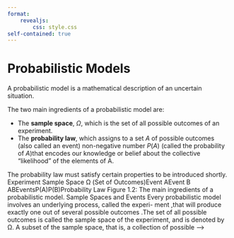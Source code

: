 ```yaml
---
format:
    revealjs:
        css: style.css
self-contained: true
---
```


# Probabilistic Models

A probabilistic model is a mathematical description of an uncertain situation.

The two main ingredients of a probabilistic model are:

- The **sample space**, $\Omega$, which is the set of all possible outcomes of an experiment.
- The **probability law**, which assigns to a set $A$ of possible outcomes (also called an event) non-negative number $P(A)$ (called the probability of $A$)that encodes our knowledge or belief about the collective “likelihood” of the elements of A.

The probability law must satisfy
certain properties to be introduced shortly.
Experiment
Sample Space Ω
(Set of Outcomes)Event AEvent B
ABEventsP(A)P(B)Probability
Law
Figure 1.2: The main ingredients of a probabilistic model.
Sample Spaces and Events
Every probabilistic model involves an underlying process, called the experi-
ment ,that will produce exactly one out of several possible outcomes .The set
of all possible outcomes is called the sample space of the experiment, and is
denoted by Ω. A subset of the sample space, that is, a collection of possible -->

<!-- Sec. 1.2 Probabilistic Models 7
outcomes, is called an event .†There is no restriction on what constitutes an
experiment. For example, it could be a single toss of a coin, or three tosses,or an inﬁnite sequence of tosses. However, it is important to note that in ourformulation of a probabilistic model, there is only one experiment. So, threetosses of a coin constitute a single experiment, rather than three experiments.
The sample space of an experiment may consist of a ﬁnite or an inﬁnite
number of possible outcomes. Finite sample spaces are conceptually and math-
ematically simpler. Still, sample spaces with an inﬁnite number of elements arequite common. For an example, consider throwing a dart on a square target andviewing the point of impact as the outcome.
Choosing an Appropriate Sample SpaceRegardless of their number, diﬀerent elements of the sample space should be
distinct and mutually exclusive so that when the experiment is carried out,
there is a unique outcome. For example, the sample space associated with theroll of a die cannot contain “1 or 3” as a possible outcome and also “1 or 4” asanother possible outcome. When the roll is a 1, the outcome of the experimentwould not be unique.
Agiven physical situation may be modeled in several diﬀerent ways, de-
pending on the kind of questions that we are interested in. Generally, the sample
space chosen for a probabilistic model must be collectively exhaustive ,i nthe
sense that no matter what happens in the experiment, we always obtain an out-come that has been included in the sample space. In addition, the sample spaceshould have enough detail to distinguish between all outcomes of interest to themodeler, while avoiding irrelevant details.
Example 1.1. Consider two alternative games, both involving ten successive coin
tosses:
Game 1: Wereceive \textbackslash{}$1 each time a head comes up.
Game 2: Wereceive \textbackslash{}$1 for every coin toss, up to and including the ﬁrst time
ahead comes up. Then, we receive \textbackslash{}$2 for every coin toss, up to the second
time a head comes up. More generally, the dollar amount per toss is doubledeach time a head comes up.
†Any collection of possible outcomes, including the entire sample space Ω and
its complement, the empty set Ø, may qualify as an event. Strictly speaking, however,some sets have to be excluded. In particular, when dealing with probabilistic modelsinvolving an uncountably inﬁnite sample space, there are certain unusual subsets forwhich one cannot associate meaningful probabilities. This is an intricate technical issue,involving the mathematics of measure theory. Fortunately, such pathological subsetsdo not arise in the problems considered in this text or in practice, and the issue can besafely ignored.

8 Sample Space and Probability Chap. 1
In game 1, it is only the total number of heads in the ten-toss sequence that mat-
ters, while in game 2, the order of heads and tails is also important. Thus, inaprobabilistic model for game 1, we can work with a sample space consisting of
eleven possible outcomes, namely, 0 ,1,...,10. In game 2, a ﬁner grain description
of the experiment is called for, and it is more appropriate to let the sample spaceconsist of every possible ten-long sequence of heads and tails.
Sequential Models
Many experiments have an inherently sequential character, such as for example
tossing a coin three times, or observing the value of a stock on ﬁve successivedays, or receiving eight successive digits at a communication receiver. It is thenoften useful to describe the experiment and the associated sample space by meansof atree-based sequential description ,asinFig. 1.3.
1
122
334
4Sequential Tree
DescriptionSample Space
Pair of Rolls
1st Roll2nd Roll1, 1
1, 2
1, 3
1, 41
2
3
4Root Leaves
Figure 1.3: Two equivalent descriptions of the sample space of an experiment
involving two rolls of a 4-sided die. The possible outcomes are all the ordered pairsof the form ( i, j), where iis the result of the ﬁrst roll, and jis the result of the
second. These outcomes can be arranged in a 2-dimensional grid as in the ﬁgureon the left, or they can be described by the tree on the right, which reﬂects thesequential character of the experiment. Here, each possible outcome correspondsto a leaf of the tree and is associated with the unique path from the root to thatleaf. The shaded area on the left is the event \textbackslash{}{(1,4),(2,4),(3,4),(4,4)\textbackslash{}}that the
result of the second roll is 4. That same event can be described as a set of leaves,as shown on the right. Note also that every node of the tree can be identiﬁed withan event, namely, the set of all leaves downstream from that node. For example,the node labeled by a 1 can be identiﬁed with the event \textbackslash{}{(1,1),(1,2),(1,3),(1,4)\textbackslash{}}
that the result of the ﬁrst roll is 1.
Probability Laws
Suppose we have settled on the sample space Ω associated with an experiment.

Sec. 1.2 Probabilistic Models 9
Then, to complete the probabilistic model, we must introduce a probability
law.Intuitively, this speciﬁes the “likelihood” of any outcome, or of any set of
possible outcomes (an event, as we have called it earlier). More precisely, the
probability law assigns to every event A,an u m b e r P(A), called the probability
ofA,satisfying the following axioms.
Probability Axioms
1.(Nonnegativity) P (A)≥0, for every event A.
2.(Additivity) IfAandBare two disjoint events, then the probability
of their union satisﬁes
P(A∪B)=P(A)+P(B).
Furthermore, if the sample space has an inﬁnite number of elements
andA1,A2,...is a sequence of disjoint events, then the probability of
their union satisﬁes
P(A1∪A2∪···)=P(A1)+P(A2)+···
3.(Normalization) The probability of the entire sample space Ω is
equal to 1, that is, P(Ω) = 1 .
In order to visualize a probability law, consider a unit of mass which is
to be “spread” over the sample space. Then, P(A)issimply the total mass
that was assigned collectively to the elements of A.Interms of this analogy, the
additivity axiom becomes quite intuitive: the total mass in a sequence of disjointevents is the sum of their individual masses.
Amore concrete interpretation of probabilities is in terms of relative fre-
quencies: a statement such as P(A)=2/3often represents a belief that event A
will materialize in about two thirds out of a large number of repetitions of theexperiment. Such an interpretation, though not always appropriate, can some-times facilitate our intuitive understanding. It will be revisited in Chapter 7, inour study of limit theorems.
There are many natural properties of a probability law which have not been
included in the above axioms for the simple reason that they can be derived
from them. For example, note that the normalization and additivity axiomsimply that
1=P(Ω) =P(Ω∪Ø) =P(Ω) +P(Ø) = 1 + P(Ø),
and this shows that the probability of the empty event is 0:
P(Ø) = 0 .

10 Sample Space and Probability Chap. 1
As another example, consider three disjoint events A1,A2,andA3.W ecan use
the additivity axiom for two disjoint events repeatedly, to obtain
P(A1∪A2∪A3)=P/parenleftbig
A1∪(A2∪A2)/parenrightbig
=P(A1)+P(A2∪A3)
=P(A1)+P(A2)+P(A3).
Proceeding similarly, we obtain that the probability of the union of ﬁnitely many
disjoint events is always equal to the sum of the probabilities of these events.More such properties will be considered shortly.
Discrete ModelsHere is an illustration of how to construct a probability law starting from some
common sense assumptions about a model.
Example 1.2. Coin tosses. Consider an experiment involving a single coin
toss. There are two possible outcomes, heads ( H)and tails ( T). The sample space
is Ω = \textbackslash{}{H,T\textbackslash{}},and the events are
\textbackslash{}{H,T\textbackslash{}},\textbackslash{}{H\textbackslash{}},\textbackslash{}{T\textbackslash{}},Ø.
If the coin is fair, i.e., if we believe that heads and tails are “equally likely,” we
should assign equal probabilities to the two possible outcomes and specify thatP/parenleftbig
\textbackslash{}{H\textbackslash{}}/parenrightbig
=P/parenleftbig
\textbackslash{}{T\textbackslash{}}/parenrightbig
=0.5. The additivity axiom implies that
P/parenleftbig
\textbackslash{}{H,T\textbackslash{}}/parenrightbig
=P/parenleftbig
\textbackslash{}{H\textbackslash{}}/parenrightbig
+P/parenleftbig
\textbackslash{}{T\textbackslash{}}/parenrightbig
=1,
which is consistent with the normalization axiom. Thus, the probability law is given
by
P/parenleftbig
\textbackslash{}{H,T\textbackslash{}}/parenrightbig
=1,P/parenleftbig
\textbackslash{}{H\textbackslash{}}/parenrightbig
=0.5,P/parenleftbig
\textbackslash{}{T\textbackslash{}}/parenrightbig
=0.5,P(Ø) = 0 ,
and satisﬁes all three axioms.
Consider another experiment involving three coin tosses. The outcome will
now be a 3-long string of heads or tails. The sample space is
Ω=\textbackslash{}{HHH, HHT ,H T H ,H T T ,T H H ,T H T ,T T H ,T T T \textbackslash{}}.
Weassume that each possible outcome has the same probability of 1/8. Let us
construct a probability law that satisﬁes the three axioms. Consider, as an example,the event
A=\textbackslash{}{exactly 2 heads occur \textbackslash{}}=\textbackslash{}{HHT, HTH, THH \textbackslash{}}.

Sec. 1.2 Probabilistic Models 11
Using additivity, the probability of Ais the sum of the probabilities of its elements:
P/parenleftbig
\textbackslash{}{HHT, HTH, THH \textbackslash{}}/parenrightbig
=P/parenleftbig
\textbackslash{}{HHT \textbackslash{}}/parenrightbig
+P/parenleftbig
\textbackslash{}{HTH \textbackslash{}}/parenrightbig
+P/parenleftbig
\textbackslash{}{THH \textbackslash{}}/parenrightbig
=1
8+1
8+1
8
=3
8.
Similarly, the probability of any event is equal to 1/8 times the number of possible
outcomes contained in the event. This deﬁnes a probability law that satisﬁes thethree axioms.
By using the additivity axiom and by generalizing the reasoning in the
preceding example, we reach the following conclusion.
Discrete Probability Law
If the sample space consists of a ﬁnite number of possible outcomes, then the
probability law is speciﬁed by the probabilities of the events that consist ofasingle element. In particular, the probability of any event \textbackslash{}{s
1,s2,...,s n\textbackslash{}}
is the sum of the probabilities of its elements:
P/parenleftbig
\textbackslash{}{s1,s2,...,s n\textbackslash{}}/parenrightbig
=P/parenleftbig
\textbackslash{}{s1\textbackslash{}}/parenrightbig
+P/parenleftbig
\textbackslash{}{s2\textbackslash{}}/parenrightbig
+···+P/parenleftbig
\textbackslash{}{sn\textbackslash{}}/parenrightbig
.
In the special case where the probabilities P/parenleftbig
\textbackslash{}{s1\textbackslash{}}),...,P(\textbackslash{}{sn\textbackslash{}}/parenrightbig
are all the
same (by necessity equal to 1 /n,inview of the normalization axiom), we obtain
the following.
Discrete Uniform Probability Law
If the sample space consists of npossible outcomes which are equally likely
(i.e., all single-element events have the same probability), then the proba-bility of any event Ais given by
P(A)=Number of elements of A
n.
Let us provide a few more examples of sample spaces and probability laws.
Example 1.3. Dice. Consider the experiment of rolling a pair of 4-sided dice (cf.
Fig. 1.4). We assume the dice are fair, and we interpret this assumption to mean

12 Sample Space and Probability Chap. 1
that each of the sixteen possible outcomes [ordered pairs ( i, j), with i, j=1,2,3,4],
has the same probability of 1/16. To calculate the probability of an event, wemust count the number of elements of event and divide by 16 (the total number of
possible outcomes). Here are some event probabilities calculated in this way:
P/parenleftbig
\textbackslash{}{the sum of the rolls is even \textbackslash{}}/parenrightbig
=8/16 = 1 /2,
P/parenleftbig
\textbackslash{}{the sum of the rolls is odd \textbackslash{}}/parenrightbig
=8/16 = 1 /2,
P/parenleftbig
\textbackslash{}{the ﬁrst roll is equal to the second \textbackslash{}}/parenrightbig
=4/16 = 1 /4,
P/parenleftbig
\textbackslash{}{the ﬁrst roll is larger than the second \textbackslash{}}/parenrightbig
=6/16 = 3 /8,
P/parenleftbig
\textbackslash{}{at least one roll is equal to 4 \textbackslash{}}/parenrightbig
=7/16.
1
122
334
4Sample Space
Pair of Rolls
1st Roll2nd Roll
Event 
\textbackslash{}{the first roll is equal to the second\textbackslash{}}
Probability = 4/16Event 
\textbackslash{}{at least one roll is a 4\textbackslash{}}
Probability = 7/16
Figure 1.4: Various events in the experiment of rolling a pair of 4-sided dice,
and their probabilities, calculated according to the discrete uniform law.
Continuous Models
Probabilistic models with continuous sample spaces diﬀer from their discrete
counterparts in that the probabilities of the single-element events may not besuﬃcient to characterize the probability law. This is illustrated in the followingexamples, which also illustrate how to generalize the uniform probability law tothe case of a continuous sample space.

Sec. 1.2 Probabilistic Models 13
Example 1.4. Awheel of fortune is continuously calibrated from 0 to 1, so the
possible outcomes of an experiment consisting of a single spin are the numbers in
the interval Ω = [0 ,1]. Assuming a fair wheel, it is appropriate to consider all
outcomes equally likely, but what is the probability of the event consisting of asingle element? It cannot be positive, because then, using the additivity axiom, itwould follow that events with a suﬃciently large number of elements would have
probability larger than 1. Therefore, the probability of any event that consists of asingle element must be 0.
In this example, it makes sense to assign probability b−ato any subinterval
[a, b]o f[ 0 ,1], and to calculate the probability of a more complicated set by eval-
uating its “length.”†This assignment satisﬁes the three probability axioms and
qualiﬁes as a legitimate probability law.
Example 1.5. Romeo and Juliet have a date at a given time, and each will arrive
at the meeting place with a delay between 0 and 1 hour, with all pairs of delaysbeing equally likely. The ﬁrst to arrive will wait for 15 minutes and will leave if the
other has not yet arrived. What is the probability that they will meet?
Let us use as sample space the square Ω = [0 ,1]×[0,1], whose elements are
the possible pairs of delays for the two of them. Our interpretation of “equallylikely” pairs of delays is to let the probability of a subset of Ω be equal to its area.This probability law satisﬁes the three probability axioms. The event that Romeoand Juliet will meet is the shaded region in Fig. 1.5, and its probability is calculatedto be 7/16.
Properties of Probability Laws
Probability laws have a number of properties, which can be deduced from the
axioms. Some of them are summarized below.
Some Properties of Probability Laws
Consider a probability law, and let A,B,andCbe events.
(a) If A⊂B,thenP(A)≤P(B).
(b)P(A∪B)=P(A)+P(B)−P(A∩B).
(c)P(A∪B)≤P(A)+P(B).
(d)P(A∪B∪C)=P(A)+P(Ac∩B)+P(Ac∩Bc∩C).
†The “length” of a subset Sof [0,1] is the integral/integraltext
Sdt,which is deﬁned, for
“nice” sets S,inthe usual calculus sense. For unusual sets, this integral may not be
well deﬁned mathematically, but such issues belong to a more advanced treatment of
the subject.

14 Sample Space and Probability Chap. 1
011
xy
1/4
1/4M
Figure 1.5: The event Mthat Romeo and Juliet will arrive within 15 minutes
of each other (cf. Example 1.5) is
M=/braceleftbig
(x, y)/vextendsingle/vextendsingle|x−y|≤1/4,0≤x≤1,0≤y≤1/bracerightbig
,
and is shaded in the ﬁgure. The area of Mis 1 minus the area of the two unshaded
triangles, or 1 −(3/4)·(3/4)=7/16. Thus, the probability of meeting is 7/16.
These properties, and other similar ones, can be visualized and veriﬁed
graphically using Venn diagrams, as in Fig. 1.6. For a further example, notethat we can apply property (c) repeatedly and obtain the inequality
P(A
1∪A2∪···∪ An)≤n/summationdisplay
i=1P(Ai).
In more detail, let us apply property (c) to the sets A1andA2∪···∪ An,t o
obtain
P(A1∪A2∪···∪ An)≤P(A1)+P(A2∪···∪ An).
Wealso apply property (c) to the sets A2andA3∪···∪ Anto obtain
P(A2∪···∪ An)≤P(A2)+P(A3∪···∪An),
continue similarly, and ﬁnally add.
Models and Reality
Using the framework of probability theory to analyze a physical but uncertain
situation, involves two distinct stages.
(a) In the ﬁrst stage, we construct a probabilistic model, by specifying a prob-
ability law on a suitably deﬁned sample space. There are no hard rules to

Sec. 1.2 Probabilistic Models 15
A AB
AB
CB
(a) (b)
(c)AB
U UABc
C
UABc Uc UABc
Figure 1.6: Visualization and veriﬁcation of various properties of probability
laws using Venn diagrams. If A⊂B,then Bis the union of the two disjoint
events AandAc∩B;see diagram (a). Therefore, by the additivity axiom, we
have
P(B)=P(A)+P(Ac∩B)≥P(A),
where the inequality follows from the nonnegativity axiom, and veriﬁes prop-
erty (a).
From diagram (b), we can express the events A∪BandBas unions of
disjoint events:
A∪B=A∪(Ac∩B),B =(A∩B)∪(Ac∩B).
The additivity axiom yields
P(A∪B)=P(A)+P(Ac∩B),P(B)=P(A∩B)+P(Ac∩B).
Subtracting the second equality from the ﬁrst and rearranging terms, we obtain
P(A∪B)=P(A)+P(B)−P(A∩B), verifying property (b). Using also the fact
P(A∩B)≥0(the nonnegativity axiom), we obtain P(A∪B)≤P(A)+P(B),
verifying property (c)
From diagram (c), we see that the event A∪B∪Ccan be expressed as a
union of three disjoint events:
A∪B∪C=A∪(Ac∩B)∪(Ac∩Bc∩C),
so property (d) follows as a consequence of the additivity axiom.

16 Sample Space and Probability Chap. 1
guide this step, other than the requirement that the probability law con-
form to the three axioms. Reasonable people may disagree on which modelbest represents reality. In many cases, one may even want to use a some-
what “incorrect” model, if it is simpler than the “correct” one or allows fortractable calculations. This is consistent with common practice in scienceand engineering, where the choice of a model often involves a tradeoﬀ be-tween accuracy, simplicity, and tractability. Sometimes, a model is chosen
on the basis of historical data or past outcomes of similar experiments.Systematic methods for doing so belong to the ﬁeld of statistics ,atopic
that we will touch upon in the last chapter of this book.
(b) In the second stage, we work within a fully speciﬁed probabilistic model and
derive the probabilities of certain events, or deduce some interesting prop-erties. While the ﬁrst stage entails the often open-ended task of connectingthe real world with mathematics, the second one is tightly regulated by therules of ordinary logic and the axioms of probability. Diﬃculties may arisein the latter if some required calculations are complex, or if a probabilitylaw is speciﬁed in an indirect fashion. Even so, there is no room for ambi-guity: all conceivable questions have precise answers and it is only a matterof developing the skill to arrive at them.
Probability theory is full of “paradoxes” in which diﬀerent calculation
methods seem to give diﬀerent answers to the same question. Invariably though,these apparent inconsistencies turn out to reﬂect poorly speciﬁed or ambiguousprobabilistic models. -->
<!-- 1.3 CONDITIONAL PROBABILITY
Conditional probability provides us with a way to reason about the outcome
of an experiment, based on partial information .Here are some examples of
situations we have in mind:
(a) In an experiment involving two successive rolls of a die, you are told that
the sum of the two rolls is 9. How likely is it that the ﬁrst roll was a 6?
(b) In a word guessing game, the ﬁrst letter of the word is a “t”. What is the
likelihood that the second letter is an “h”?
(c) How likely is it that a person has a disease given that a medical test was
negative?
(d) A spot shows up on a radar screen. How likely is it that it corresponds to
an aircraft?
In more precise terms, given an experiment, a corresponding sample space,
and a probability law, suppose that we know that the outcome is within somegiven event B.Wewish to quantify the likelihood that the outcome also belongs

Sec. 1.3 Conditional Probability 17
to some other given event A.Wethusseek to construct a new probability law,
which takes into account this knowledge and which, for any event A,gives us
theconditional probability of Agiven B,denoted by P(A|B).
Wewould like the conditional probabilities P(A|B)ofdiﬀerent events A
to constitute a legitimate probability law, that satisﬁes the probability axioms.They should also be consistent with our intuition in important special cases, e.g.,when all possible outcomes of the experiment are equally likely. For example,suppose that all six possible outcomes of a fair die roll are equally likely. If weare told that the outcome is even, we are left with only three possible outcomes,namely, 2, 4, and 6. These three outcomes were equally likely to start with,and so they should remain equally likely given the additional knowledge that theoutcome was even. Thus, it is reasonable to let
P(the outcome is 6 |the outcome is even) =1
3.
This argument suggests that an appropriate deﬁnition of conditional probability
when all outcomes are equally likely, is given by
P(A|B)=number of elements of A∩B
number of elements of B.
Generalizing the argument, we introduce the following deﬁnition of condi-
tional probability:
P(A|B)=P(A∩B)
P(B),
where we assume that P(B)>0; the conditional probability is undeﬁned if the
conditioning event has zero probability. In words, out of the total probability ofthe elements of B,P(A|B)isthe fraction that is assigned to possible outcomes
that also belong to A.
Conditional Probabilities Specify a Probability Law
Foraﬁxed event B,itcan be veriﬁed that the conditional probabilities P(A|B)
form a legitimate probability law that satisﬁes the three axioms. Indeed, non-negativity is clear. Furthermore,
P(Ω|B)=P(Ω∩B)
P(B)=P(B)
P(B)=1,
and the normalization axiom is also satisﬁed. In fact, since we have P(B|B)=
P(B)/P(B)=1, all of the conditional probability is concentrated on B.T hus,
wemight as well discard all possible outcomes outside Band treat the conditional
probabilities as a probability law deﬁned on the new universe B.

18 Sample Space and Probability Chap. 1
Toverify the additivity axiom, we write for any two disjoint events A1and
A2,
P(A1∪A2|B)=P/parenleftbig
(A1∪A2)∩B/parenrightbig
P(B)
=P((A1∩B)∪(A2∩B))
P(B)
=P(A1∩B)+P(A2∩B)
P(B)
=P(A1∩B)
P(B)+P(A2∩B)
P(B)
=P(A1|B)+P(A2|B),
where for the second equality, we used the fact that A1∩BandA2∩Bare
disjoint sets, and for the third equality we used the additivity axiom for the(unconditional) probability law. The argument for a countable collection ofdisjoint sets is similar.
Since conditional probabilities constitute a legitimate probability law, all
general properties of probability laws remain valid. For example, a fact such asP(A∪C)≤P(A)+P(C)translates to the new fact
P(A∪C|B)≤P(A|B)+P(C|B).
Let us summarize the conclusions reached so far.
Properties of Conditional Probability
•The conditional probability of an event A,given an event Bwith
P(B)>0, is deﬁned by
P(A|B)=P(A∩B)
P(B),
and speciﬁes a new (conditional) probability law on the same sample
space Ω. In particular, all known properties of probability laws remainvalid for conditional probability laws.
•Conditional probabilities can also be viewed as a probability law on a
new universe B,because all of the conditional probability is concen-
trated on B.
•In the case where the possible outcomes are ﬁnitely many and equally
likely, we have
P(A|B)=number of elements of A∩B
number of elements of B.

Sec. 1.3 Conditional Probability 19
Example 1.6. Wetoss a fair coin three successive times. We wish to ﬁnd the
conditional probability P(A|B)when AandBare the events
A=\textbackslash{}{more heads than tails come up \textbackslash{}},B =\textbackslash{}{1st toss is a head \textbackslash{}}.
The sample space consists of eight sequences,
Ω=\textbackslash{}{HHH, HHT ,H T H ,H T T ,T H H ,T H T ,T T H ,T T T \textbackslash{}},
which we assume to be equally likely. The event Bconsists of the four elements
HHH, HHT, HTH, HTT ,soits probability is
P(B)=4
8.
The event A∩Bconsists of the three elements outcomes HHH, HHT, HTH ,s o
its probability is
P(A∩B)=3
8.
Thus, the conditional probability P(A|B)i s
P(A|B)=P(A∩B)
P(B)=3/8
4/8=3
4.
Because all possible outcomes are equally likely here, we can also compute P(A|B)
using a shortcut. We can bypass the calculation of P(B)andP(A∩B), and simply
divide the number of elements shared by AandB(which is 3) with the number of
elements of B(which is 4), to obtain the same result 3/4.
Example 1.7. Afair 4-sided die is rolled twice and we assume that all sixteen
possible outcomes are equally likely. Let XandYbethe result of the 1st and the
2nd roll, respectively. We wish to determine the conditional probability P(A|B)
where
A=/braceleftbig
max(X,Y)=m/bracerightbig
,B =/braceleftbig
min(X,Y)=2/bracerightbig
,
andmtakes each of the values 1, 2, 3, 4.
As in the preceding example, we can ﬁrst determine the probabilities P(A∩B)
andP(B)bycounting the number of elements of A∩BandB,respectively, and
dividing by 16. Alternatively, we can directly divide the number of elements ofA∩Bwith the number of elements of B;see Fig. 1.7.
Example 1.8. Aconservative design team, call it C, and an innovative design
team, call it N, are asked to separately design a new product within a month. Frompast experience we know that:
(a) The probability that team C is successful is 2/3.

20 Sample Space and Probability Chap. 1
1
122
334
4All Outcomes Equally Likely
Probability = 1/16
1st Roll X2nd Roll Y
B
Figure 1.7: Sample space of an experiment involving two rolls of a 4-sided die.
(cf. Example 1.7). The conditioning event B=\textbackslash{}{min(X,Y)=2 \textbackslash{}}consists of the
5-element shaded set. The set A=\textbackslash{}{max(X,Y)=m\textbackslash{}}shares with Btwoelements
ifm=3o r m=4,one element if m=2,and no element if m=1 .T h us, we have
P/parenleftbig
\textbackslash{}{max(X,Y)=m\textbackslash{}}|B/parenrightbig
=/braceleftbigg2/5i f m=3o r m=4 ,
1/5i f m=2 ,
0i f m=1 .
(b) The probability that team N is successful is 1/2.
(c) The probability that at least one team is successful is 3/4.
If both teams are successful, the design of team N is adopted. Assuming that exactly
one successful design is produced, what is the probability that it was designed byteam N?
There are four possible outcomes here, corresponding to the four combinations
of success and failure of the two teams:
SS:both succeed, FF:both fail,
SF:Csucceeds, N fails, FS:Cfails, N succeeds.
Weare given that the probabilities of these outcomes satisfy
P(SS)+P(SF)=2
3,P(SS)+P(FS)=1
2,P(SS)+P(SF)+P(FS)=3
4.
From these relations, together with the normalization equation P(SS)+P(SF)+
P(FS)+P(FF)=1, we can obtain the probabilities of all the outcomes:
P(SS)=5
12,P(SF)=1
4,P(FS)=1
12,P(FF)=1
4.
The desired conditional probability is
P/parenleftbig
\textbackslash{}{FS\textbackslash{}}|\textbackslash{}{SF,FS \textbackslash{}}/parenrightbig
=1
12
1
4+1
12=1
4.

Sec. 1.3 Conditional Probability 21
Using Conditional Probability for Modeling
When constructing probabilistic models for experiments that have a sequential
character, it is often natural and convenient to ﬁrst specify conditional prob-
abilities and then use them to determine unconditional probabilities. The ruleP(A∩B)=P(B)P(A|B), which is a restatement of the deﬁnition of conditional
probability, is often helpful in this process.
Example 1.9. Radar detection. If an aircraft is present in a certain area, a
radar correctly registers its presence with probability 0.99. If it is not present, theradar falsely registers an aircraft presence with probability 0.10. We assume thatan aircraft is present with probability 0.05. What is the probability of false alarm(a false indication of aircraft presence), and the probability of missed detection(nothing registers, even though an aircraft is present)?
Asequential representation of the sample space is appropriate here, as shown
in Fig. 1.8. Let AandBbethe events
A=\textbackslash{}{an aircraft is present \textbackslash{}},
B=\textbackslash{}{the radar registers an aircraft presence \textbackslash{}},
and consider also their complements
A
c=\textbackslash{}{an aircraft is not present \textbackslash{}},
Bc=\textbackslash{}{the radar does not register an aircraft presence \textbackslash{}}.
The given probabilities are recorded along the corresponding branches of the tree
describing the sample space, as shown in Fig. 1.8. Each event of interest correspondsto a leaf of the tree and its probability is equal to the product of the probabilitiesassociated with the branches in a path from the root to the corresponding leaf. Thedesired probabilities of false alarm and missed detection are
P(false alarm) = P(A
c∩B)=P(Ac)P(B|Ac)=0.95·0.10 = 0 .095,
P(missed detection) = P(A∩Bc)=P(A)P(Bc|A)=0.05·0.01 = 0 .0005.
Extending the preceding example, we have a general rule for calculating
various probabilities in conjunction with a tree-based sequential description of
an experiment. In particular:
(a) We set up the tree so that an event of interest is associated with a leaf.
Weview the occurrence of the event as a sequence of steps, namely, the
traversals of the branches along the path from the root to the leaf.
(b) We record the conditional probabilities associated with the branches of the
tree.
(c) We obtain the probability of a leaf by multiplying the probabilities recorded
along the corresponding path of the tree.

22 Sample Space and Probability Chap. 1
P(A) = 0.05
P(Ac) = 0.95P(B | A) = 0.99
P(Bc| A) = 0.01
P(B | Ac) = 0.10
P(Bc| Ac )= 0.90False AlarmMissed
DetectionAircraft Present
Aircraft not Present
Figure 1.8: Sequential description of the sample space for the radar detection
problem in Example 1.9.
In mathematical terms, we are dealing with an event Awhich occurs if and
only if each one of several events A1,...,A nhas occurred, i.e., A=A1∩A2∩
···∩An.The occurrence of Ais viewed as an occurrence of A1,followed by
the occurrence of A2,then of A3,etc, and it is visualized as a path on the tree
withnbranches, corresponding to the events A1,...,A n.The probability of A
is given by the following rule (see also Fig. 1.9).
Multiplication Rule
Assuming that all of the conditioning events have positive probability, we
have
P/parenleftbig
∩n
i=1Ai/parenrightbig
=P(A1)P(A2|A1)P(A3|A1∩A2)···P/parenleftbig
An|∩n−1
i=1Ai/parenrightbig
.
The multiplication rule can be veriﬁed by writing
P/parenleftbig
∩n
i=1Ai/parenrightbig
=P(A1)P(A1∩A2)
P(A1)P(A1∩A2∩A3)
P(A1∩A2)···P/parenleftbig
∩n
i=1Ai/parenrightbig
P/parenleftbig
∩n−1
i=1Ai/parenrightbig,
and by using the deﬁnition of conditional probability to rewrite the right-hand
side above as
P(A1)P(A2|A1)P(A3|A1∩A2)···P/parenleftbig
An|∩n−1
i=1Ai/parenrightbig
.

Sec. 1.3 Conditional Probability 23
...A1A2A3An-1An
P(A1 ) P(A3 |A1  ∩A2 ) P(A2 |A1 ) P(An |A1  ∩A2 ∩ ...∩An-1)Event A1  ∩A2  ∩A3 Event A1  ∩A2 ∩ ...∩An
Figure 1.9: Visualization of the total probability theorem. The intersection event
A=A1∩A2∩···∩Anis associated with a path on the tree of a sequential descrip-
tion of the experiment. We associate the branches of this path with the eventsA
1,...,A n,and we record next to the branches the corresponding conditional
probabilities.
The ﬁnal node of the path corresponds to the intersection event A,and
its probability is obtained by multiplying the conditional probabilities recordedalong the branches of the path
P(A
1∩A2∩···∩A3)=P(A1)P(A2|A1)···P(An|A1∩A2∩···∩An−1).
Note that any intermediate node along the path also corresponds to some inter-
section event and its probability is obtained by multiplying the correspondingconditional probabilities up to that node. For example, the event A
1∩A2∩A3
corresponds to the node shown in the ﬁgure, and its probability is
P(A1∩A2∩A3)=P(A1)P(A2|A1)P(A3|A1∩A2).
Forthe case of just two events, A1andA2,the multiplication rule is simply the
deﬁnition of conditional probability.
Example 1.10. Three cards are drawn from an ordinary 52-card deck without
replacement (drawn cards are not placed back in the deck). We wish to ﬁnd theprobability that none of the three cards is a heart. We assume that at each step,each one of the remaining cards is equally likely to be picked. By symmetry, thisimplies that every triplet of cards is equally likely to be drawn. A cumbersomeapproach, that we will not use, is to count the number of all card triplets thatdo not include a heart, and divide it with the number of all possible card triplets.Instead, we use a sequential description of the sample space in conjunction with themultiplication rule (cf. Fig. 1.10).
Deﬁne the events
A
i=\textbackslash{}{theith card is not a heart \textbackslash{}},i =1,2,3.
Wewill calculate P(A1∩A2∩A3), the probability that none of the three cards is
aheart, using the multiplication rule,
P(A1∩A2∩A3)=P(A1)P(A2|A1)P(A3|A1∩A2).

24 Sample Space and Probability Chap. 1
We have
P(A1)=39
52,
since there are 39 cards that are not hearts in the 52-card deck. Given that the
ﬁrst card is not a heart, we are left with 51 cards, 38 of which are not hearts, and
P(A2|A1)=38
51.
Finally, given that the ﬁrst two cards drawn are not hearts, there are 37 cards which
are not hearts in the remaining 50-card deck, and
P(A3|A1∩A2)=37
50.
These probabilities are recorded along the corresponding branches of the tree de-
scribing the sample space, as shown in Fig. 1.10. The desired probability is nowobtained by multiplying the probabilities recorded along the corresponding path ofthe tree:
P(A
1∩A2∩A3)=39
52·38
51·37
50.
Note that once the probabilities are recorded along the tree, the probability
of several other events can be similarly calculated. For example,
P(1st is not a heart and 2nd is a heart) =39
52·13
51,
P(1st two are not hearts and 3rd is a heart) =39
52·38
51·13
50.
Not a Heart
39/5238/5137/50
Not a HeartNot a Heart
HeartHeart
Heart
13/5213/5113/50
Figure 1.10: Sequential description of the sample space of the 3-card selection
problem in Example 1.10.

Sec. 1.4 Total Probability Theorem and Bayes’ Rule 25
Example 1.11. Aclass consisting of 4 graduate and 12 undergraduate students
is randomly divided into 4 groups of 4. What is the probability that each groupincludes a graduate student? We interpret randomly to mean that given the as-signment of some students to certain slots, any of the remaining students is equallylikely to be assigned to any of the remaining slots. We then calculate the desiredprobability using the multiplication rule, based on the sequential description shownin Fig. 1.11. Let us denote the four graduate students by 1, 2, 3, 4, and considerthe events
A
1=\textbackslash{}{students 1 and 2 are in diﬀerent groups \textbackslash{}},
A2=\textbackslash{}{students 1, 2, and 3 are in diﬀerent groups \textbackslash{}},
A3=\textbackslash{}{students 1, 2, 3, and 4 are in diﬀerent groups \textbackslash{}}.
Wewill calculate P(A3)using the multiplication rule:
P(A3)=P(A1∩A2∩A3)=P(A1)P(A2|A1)P(A3|A1∩A2).
We have
P(A1)=12
15,
since there are 12 student slots in groups other than the one of student 1, and there
are 15 student slots overall, excluding student 1. Similarly,
P(A2|A1)=8
14,
since there are 8 student slots in groups other than the one of students 1 and 2,
and there are 14 student slots, excluding students 1 and 2. Also,
P(A3|A1∩A2)=4
13,
since there are 4 student slots in groups other than the one of students 1, 2, and
3, and there are 13 student slots, excluding students 1, 2, and 3. Thus, the desiredprobability is
12
15·8
14·4
13,
and is obtained by multiplying the conditional probabilities along the corresponding
path of the tree of Fig. 1.11.
1.4 TOTAL PROBABILITY THEOREM AND BAYES’ RULE
In this section, we explore some applications of conditional probability. We start
with the following theorem, which is often useful for computing the probabilitiesof various events, using a “divide-and-conquer” approach.

26 Sample Space and Probability Chap. 1
Students 1 \textbackslash{}& 2 are
in Different Groups 
12/15Students 1, 2, \textbackslash{}& 3 are
in Different Groups 
8/14Students 1, 2, 3, \textbackslash{}& 4 are
in Different Groups 
4/13
Figure 1.11: Sequential description of the sample space of the student problem
in Example 1.11.
Total Probability Theorem
LetA1,...,A nbedisjoint events that form a partition of the sample space
(each possible outcome is included in one and only one of the events A1,...,A n)
and assume that P(Ai)>0, for all i=1,...,n .Then, for any event B,w e
have
P(B)=P(A1∩B)+···+P(An∩B)
=P(A1)P(B|A1)+···+P(An)P(B|An).
The theorem is visualized and proved in Fig. 1.12. Intuitively, we are par-
titioning the sample space into a number of scenarios (events) Ai.Then, the
probability that Boccurs is a weighted average of its conditional probability
under each scenario, where each scenario is weighted according to its (uncondi-tional) probability. One of the uses of the theorem is to compute the probabilityof various events Bfor which the conditional probabilities P(B|A
i)are known or
easy to derive. The key is to choose appropriately the partition A1,...,A n,and
this choice is often suggested by the problem structure. Here are some examples.
Example 1.12. Youenter a chess tournament where your probability of winning
agame is 0.3 against half the players (call them type 1), 0.4 against a quarter of
the players (call them type 2), and 0.5 against the remaining quarter of the players(call them type 3). You play a game against a randomly chosen opponent. Whatis the probability of winning?
LetA
ibethe event of playing with an opponent of type i.W eh a v e
P(A1)=0.5,P(A2)=0.25,P(A3)=0.25.

Sec. 1.4 Total Probability Theorem and Bayes’ Rule 27
A1
B
A2 A3A1A1  ∩B
BA2  ∩B
A3  ∩BA2
A3
Bc
Figure 1.12: Visualization and veriﬁcation of the total probability theorem. The
events A1,...,A nform a partition of the sample space, so the event Bcan be
decomposed into the disjoint union of its intersections Ai∩Bwith the sets Ai,
i.e.,
B=(A1∩B)∪···∪(An∩B).
Using the additivity axiom, it follows that
P(B)=P(A1∩B)+···+P(An∩B).
Since, by the deﬁnition of conditional probability, we have
P(Ai∩B)=P(Ai)P(B|Ai),
the preceding equality yields
P(B)=P(A1)P(B|A1)+···+P(An)P(B|An).
Foranalternative view, consider an equivalent sequential model, as shown
on the right. The probability of the leaf Ai∩Bis the product P(Ai)P(B|Ai)o f
the probabilities along the path leading to that leaf. The event Bconsists of the
three highlighted leaves and P(B)isobtained by adding their probabilities.
Let also Bbethe event of winning. We have
P(B|A1)=0.3,P(B|A2)=0.4,P(B|A3)=0.5.
Thus, by the total probability theorem, the probability of winning is
P(B)=P(A1)P(B|A1)+P(A2)P(B|A2)+P(A3)P(B|A3)
=0.5·0.3+0.25·0.4+0.25·0.5
=0.375.
Example 1.13. Weroll a fair four-sided die. If the result is 1 or 2, we roll once
more but otherwise, we stop. What is the probability that the sum total of ourrolls is at least 4?

28 Sample Space and Probability Chap. 1
LetAibethe event that the result of ﬁrst roll is i,and note that P(Ai)=1/4
for each i.LetBbethe event that the sum total is at least 4. Given the event A1,
the sum total will be at least 4 if the second roll results in 3 or 4, which happenswith probability 1/2. Similarly, given the event A
2,the sum total will be at least
4ifthe second roll results in 2, 3, or 4, which happens with probability 3/4. Also,
given the event A3,westop and the sum total remains below 4. Therefore,
P(B|A1)=1
2,P(B|A2)=3
4,P(B|A3)=0,P(B|A4)=1.
By the total probability theorem,
P(B)=1
4·1
2+1
4·3
4+1
4·0+1
4·1=9
16.
The total probability theorem can be applied repeatedly to calculate proba-
bilities in experiments that have a sequential character, as shown in the followingexample.
Example 1.14. Alice is taking a probability class and at the end of each week
she can be either up-to-date or she may have fallen behind. If she is up-to-date inagiven week, the probability that she will be up-to-date (or behind) in the next
week is 0.8 (or 0.2, respectively). If she is behind in a given week, the probability
that she will be up-to-date (or behind) in the next week is 0.6 (or 0.4, respectively).Alice is (by default) up-to-date when she starts the class. What is the probabilitythat she is up-to-date after three weeks?
LetU
iandBibethe events that Alice is up-to-date or behind, respectively,
afteriweeks. According to the total probability theorem, the desired probability
P(U3)i sgiven by
P(U3)=P(U2)P(U3|U2)+P(B2)P(U3|B2)=P(U2)·0.8+P(B2)·0.4.
The probabilities P(U2)andP(B2)can also be calculated using the total probability
theorem:
P(U2)=P(U1)P(U2|U1)+P(B1)P(U2|B1)=P(U1)·0.8+P(B1)·0.4,
P(B2)=P(U1)P(B2|U1)+P(B1)P(B2|B1)=P(U1)·0.2+P(B1)·0.6.
Finally, since Alice starts her class up-to-date, we have
P(U1)=0.8,P(B1)=0.2.
Wecan now combine the preceding three equations to obtain
P(U2)=0.8·0.8+0.2·0.4=0.72,
P(B2)=0.8·0.2+0.2·0.6=0.28.

Sec. 1.4 Total Probability Theorem and Bayes’ Rule 29
and by using the above probabilities in the formula for P(U3):
P(U3)=0.72·0.8+0.28·0.4=0.688.
Note that we could have calculated the desired probability P(U3)bycon-
structing a tree description of the experiment, by calculating the probability ofevery element of U
3using the multiplication rule on the tree, and by adding. In
experiments with a sequential character one may often choose between using themultiplication rule or the total probability theorem for calculation of various prob-
abilities. However, there are cases where the calculation based on the total prob-ability theorem is more convenient. For example, suppose we are interested inthe probability P(U
20)that Alice is up-to-date after 20 weeks. Calculating this
probability using the multiplication rule is very cumbersome, because the tree rep-resenting the experiment is 20-stages deep and has 2
20leaves. On the other hand,
with a computer, a sequential caclulation using the total probability formulas
P(Ui+1)=P(Ui)·0.8+P(Bi)·0.4,
P(Bi+1)=P(Ui)·0.2+P(Bi)·0.6,
and the initial conditions P(U1)=0.8,P(B1)=0.2isvery simple.
The total probability theorem is often used in conjunction with the fol-
lowing celebrated theorem, which relates conditional probabilities of the formP(A|B)with conditional probabilities of the form P(B|A), in which the order
of the conditioning is reversed.
Bayes’ Rule
LetA1,A2,...,A nbedisjoint events that form a partition of the sample
space, and assume that P(Ai)>0, for all i.Then, for any event Bsuch
thatP(B)>0, we have
P(Ai|B)=P(Ai)P(B|Ai)
P(B)
=P(Ai)P(B|Ai)
P(A1)P(B|A1)+···+P(An)P(B|An).
Toverify Bayes’ rule, note that P(Ai)P(B|Ai)andP(Ai|B)P(B)are
equal, because they are both equal to P(Ai∩B). This yields the ﬁrst equality.
The second equality follows from the ﬁrst by using the total probability theoremto rewrite P(B).
Bayes’ rule is often used for inference .There are a number of “causes”
that may result in a certain “eﬀect.” We observe the eﬀect, and we wish to infer

30 Sample Space and Probability Chap. 1
the cause. The events A1,...,A nare associated with the causes and the event B
represents the eﬀect. The probability P(B|Ai)that the eﬀect will be observed
when the cause Aiis present amounts to a probabilistic model of the cause-eﬀect
relation (cf. Fig. 1.13). Given that the eﬀect Bhas been observed, we wish to
evaluate the (conditional) probability P(Ai|B)that the cause Aiis present.
A1
B
A2 A3Cause 1
Malignant TumorCause 3
Other
Cause 2
Nonmalignant
TumorEffect
Shade ObservedA1A1  ∩BB
A2  ∩B
A3  ∩BA2
A3Bc
B
Bc
BB
c
Figure 1.13: An example of the inference context that is implicit in Bayes’
rule. We observe a shade in a person’s X-ray (this is event B,the “eﬀect”) and
wewantto estimate the likelihood of three mutually exclusive and collectively
exhaustive potential causes: cause 1 (event A1)isthat there is a malignant tumor,
cause 2 (event A2)isthat there is a nonmalignant tumor, and cause 3 (event
A3)corresponds to reasons other than a tumor. We assume that we know the
probabilities P(Ai)andP(B|Ai),i=1,2,3. Given that we see a shade (event
Boccurs), Bayes’ rule gives the conditional probabilities of the various causes as
P(Ai|B)=P(Ai)P(B|Ai)
P(A1)P(B|A1)+P(A2)P(B|A2)+P(A3)P(B|A3),i=1,2,3.
Foranalternative view, consider an equivalent sequential model, as shown
on the right. The probability P(A1|B)ofamalignant tumor is the probability
of the ﬁrst highlighted leaf, which is P(A1∩B), divided by the total probability
of the highlighted leaves, which is P(B).
Example 1.15. Let us return to the radar detection problem of Example 1.9 and
Fig. 1.8. Let
A=\textbackslash{}{an aircraft is present \textbackslash{}},
B=\textbackslash{}{the radar registers an aircraft presence \textbackslash{}}.
Weare given that
P(A)=0.05,P(B|A)=0.99,P(B|Ac)=0.1.

Sec. 1.5 Independence 31
Applying Bayes’ rule, with A1=AandA2=Ac,weobtain
P(aircraft present |radar registers) = P(A|B)
=P(A)P(B|A)
P(B)
=P(A)P(B|A)
P(A)P(B|A)+P(Ac)P(B|Ac)
=0.05·0.99
0.05·0.99+0.95·0.1
≈0.3426.
Example 1.16. Let us return to the chess problem of Example 1.12. Here Aiis
the event of getting an opponent of type i,and
P(A1)=0.5,P(A2)=0.25,P(A3)=0.25.
Also, Bis the event of winning, and
P(B|A1)=0.3,P(B|A2)=0.4,P(B|A3)=0.5.
Suppose that you win. What is the probability P(A1|B)that you had an opponent
of type 1?
Using Bayes’ rule, we have
P(A1|B)=P(A1)P(B|A1)
P(A1)P(B|A1)+P(A2)P(B|A2)+P(A3)P(B|A3)
=0.5·0.3
0.5·0.3+0.25·0.4+0.25·0.5
=0.4.
1.5 INDEPENDENCE
Wehave introduced the conditional probability P(A|B)tocapture the partial
information that event Bprovides about event A.Aninteresting and important
special case arises when the occurrence of Bprovides no information and does
not alter the probability that Ahas occurred, i.e.,
P(A|B)=P(A).

32 Sample Space and Probability Chap. 1
When the above equality holds, we say that Aisindependent ofB.Note that
bythe deﬁnition P(A|B)=P(A∩B)/P(B), this is equivalent to
P(A∩B)=P(A)P(B).
Weadopt this latter relation as the deﬁnition of independence because it can be
used even if P(B)=0,inwhich case P(A|B)isundeﬁned. The symmetry of
this relation also implies that independence is a symmetric property; that is, ifAis independent of B,thenBis independent of A,and we can unambiguously
say that AandBareindependent events .
Independence is often easy to grasp intuitively. For example, if the occur-
rence of two events is governed by distinct and noninteracting physical processes,such events will turn out to be independent. On the other hand, independenceis not easily visualized in terms of the sample space. A common ﬁrst thoughtis that two events are independent if they are disjoint, but in fact the oppositeis true: two disjoint events AandBwithP(A)>0andP(B)>0are never
independent, since their intersection A∩Bis empty and has probability 0.
Example 1.17. Consider an experiment involving two successive rolls of a 4-sided
die in which all 16 possible outcomes are equally likely and have probability 1/16.
(a) Are the events
Ai=\textbackslash{}{1st roll results in i\textbackslash{}},B j=\textbackslash{}{2nd roll results in j\textbackslash{}},
independent? We have
P(A∩B)=P/parenleftbig
the result of the two rolls is ( i, j)/parenrightbig
=1
16,
P(Ai)=number of elements of Ai
total number of possible outcomes=4
16,
P(Bj)=number of elements of Bj
total number of possible outcomes=4
16.
Weobserve that P(Ai∩Bj)=P(Ai)P(Bj), and the independence of Aiand
Bjis veriﬁed. Thus, our choice of the discrete uniform probability law (which
might have seemed arbitrary) models the independence of the two rolls.
(b) Are the events
A=\textbackslash{}{1st roll is a 1 \textbackslash{}},B =\textbackslash{}{sum of the two rolls is a 5 \textbackslash{}},
independent? The answer here is not quite obvious. We have
P(A∩B)=P/parenleftbig
the result of the two rolls is (1,4)/parenrightbig
=1
16,
and also
P(A)=number of elements of A
total number of possible outcomes=4
16.

Sec. 1.5 Independence 33
The event Bconsists of the outcomes (1,4), (2,3), (3,2), and (4,1), and
P(B)=number of elements of B
total number of possible outcomes=4
16.
Thus, we see that P(A∩B)=P(A)P(B), and the events AandBare
independent.
(c) Are the events
A=\textbackslash{}{maximum of the two rolls is 2 \textbackslash{}},B =\textbackslash{}{minimum of the two rolls is 2 \textbackslash{}},
independent? Intuitively, the answer is “no” because the minimum of the two
rolls tells us something about the maximum. For example, if the minimum is2, the maximum cannot be 1. More precisely, to verify that AandBare not
independent, we calculate
P(A∩B)=P/parenleftbig
the result of the two rolls is (2,2)/parenrightbig
=1
16,
and also
P(A)=number of elements of A
total number of possible outcomes=3
16,
P(B)=number of elements of B
total number of possible outcomes=5
16.
We have P(A)P(B)=1 5 /(16)2,sothatP(A∩B)/negationslash=P(A)P(B), and Aand
Bare not independent.
Conditional Independence
Wenoted earlier that the conditional probabilities of events, conditioned on
aparticular event, form a legitimate probability law. We can thus talk about
independence of various events with respect to this conditional law. In particular,given an event C,the events AandBare called conditionally independent
if
P(A∩B|C)=P(A|C)P(B|C).
The deﬁnition of the conditional probability and the multiplication rule yield
P(A∩B|C)=P(A∩B∩C)
P(C)
=P(C)P(B|C)P(A|B∩C)
P(C)
=P(B|C)P(A|B∩C).

34 Sample Space and Probability Chap. 1
After canceling the factor P(B|C), assumed nonzero, we see that conditional
independence is the same as the condition
P(A|B∩C)=P(A|C).
In words, this relation states that if Cis known to have occurred, the additional
knowledge that Balso occurred does not change the probability of A.
Interestingly, independence of two events AandBwith respect to the
unconditional probability law, does not imply conditional independence, andvice versa, as illustrated by the next two examples.
Example 1.18. Consider two independent fair coin tosses, in which all four
possible outcomes are equally likely. Let
H1=\textbackslash{}{1st toss is a head \textbackslash{}},
H2=\textbackslash{}{2nd toss is a head \textbackslash{}},
D=\textbackslash{}{the two tosses have diﬀerent results \textbackslash{}}.
The events H1andH2are (unconditionally) independent. But
P(H1|D)=1
2,P(H2|D)=1
2,P(H1∩H2|D)=0,
so that P(H1∩H2|D)/negationslash=P(H1|D)P(H2|D), and H1,H2are not conditionally
independent.
Example 1.19. There are two coins, a blue and a red one. We choose one of
the two at random, each being chosen with probability 1/2, and proceed with twoindependent tosses. The coins are biased: with the blue coin, the probability ofheads in any given toss is 0.99, whereas for the red coin it is 0.01.
LetBbethe event that the blue coin was selected. Let also H
ibethe event
that the ith toss resulted in heads. Given the choice of a coin, the events H1and
H2are independent, because of our assumption of independent tosses. Thus,
P(H1∩H2|B)=P(H1|B)P(H2|B)=0.99·0.99.
On the other hand, the events H1andH2are not independent. Intuitively, if we
are told that the ﬁrst toss resulted in heads, this leads us to suspect that the bluecoin was selected, in which case, we expect the second toss to also result in heads.Mathematically, we use the total probability theorem to obtain
P(H
1)=P(B)P(H1|B)+P(Bc)P(H1|Bc)=1
2·0.99 +1
2·0.01 =1
2,

Sec. 1.5 Independence 35
as should be expected from symmetry considerations. Similarly, we have P(H2)=
1/2. Now notice that
P(H1∩H2)=P(B)P(H1∩H2|B)+P(Bc)P(H1∩H2|Bc)
=1
2·0.99·0.99 +1
2·0.01·0.01≈1
2.
Thus,P(H1∩H2)/negationslash=P(H1)P(H2), and the events H1andH2are dependent, even
though they are conditionally independent given B.
As mentioned earlier, if AandBare independent, the occurrence of Bdoes
not provide any new information on the probability of Aoccurring. It is then
intuitive that the non-occurrence of Bshould also provide no information on the
probability of A.Indeed, it can be veriﬁed that if AandBare independent, the
same holds true for AandBc(see the theoretical problems).
Wenow summarize.
Independence
•Two events AandBare said to independent if
P(A∩B)=P(A)P(B).
If in addition, P(B)>0, independence is equivalent to the condition
P(A|B)=P(A).
•IfAandBare independent, so are AandBc.
•Two events AandBare said to be conditionally independent, given
another event CwithP(C)>0, if
P(A∩B|C)=P(A|C)P(B|C).
If in addition, P(B∩C)>0, conditional independence is equivalent
to the condition
P(A|B∩C)=P(A|C).
•Independence does not imply conditional independence, and vice versa.
Independence of a Collection of Events
The deﬁnition of independence can be extended to multiple events.

36 Sample Space and Probability Chap. 1
Deﬁnition of Independence of Several Events
Wesay that the events A1,A2,...,A nareindependent if
P/parenleftBigg/intersectiondisplay
i∈SAi/parenrightBigg
=/productdisplay
i∈SP(Ai),for every subset Sof\textbackslash{}{1,2,...,n \textbackslash{}}.
If we have a collection of three events, A1,A2,andA3,independence
amounts to satisfying the four conditions
P(A1∩A2)=P(A1)P(A2),
P(A1∩A3)=P(A1)P(A3),
P(A2∩A3)=P(A2)P(A3),
P(A1∩A2∩A3)=P(A1)P(A2)P(A3).
The ﬁrst three conditions simply assert that any two events are independent,
aproperty known as pairwise independence .But the fourth condition is
also important and does not follow from the ﬁrst three. Conversely, the fourthcondition does not imply the ﬁrst three; see the two examples that follow.
Example 1.20. Pairwise independence does not imply independence.
Consider two independent fair coin tosses, and the following events:
H1=\textbackslash{}{1st toss is a head \textbackslash{}},
H2=\textbackslash{}{2nd toss is a head \textbackslash{}},
D=\textbackslash{}{the two tosses have diﬀerent results \textbackslash{}}.
The events H1andH2are independent, by deﬁnition. To see that H1andDare
independent, we note that
P(D|H1)=P(H1∩D)
P(H1)=1/4
1/2=1
2=P(D).
Similarly, H2andDare independent. On the other hand, we have
P(H1∩H2∩D)=0 /negationslash=1
2·1
2·1
2=P(H1)P(H2)P(D),
and these three events are not independent.
Example 1.21. The equality P (A1∩A2∩A3)=P(A1)P(A2)P(A3)is not
enough for independence. Consider two independent rolls of a fair die, and

Sec. 1.5 Independence 37
the following events:
A=\textbackslash{}{1st roll is 1, 2, or 3 \textbackslash{}},
B=\textbackslash{}{1st roll is 3, 4, or 5 \textbackslash{}},
C=\textbackslash{}{the sum of the two rolls is 9 \textbackslash{}}.
We have
P(A∩B)=1
6/negationslash=1
2·1
2=P(A)P(B),
P(A∩C)=1
36/negationslash=1
2·4
36=P(A)P(C),
P(B∩C)=1
12/negationslash=1
2·4
36=P(B)P(C).
Thus the three events A,B,andCare not independent, and indeed no two of these
events are independent. On the other hand, we have
P(A∩B∩C)=1
36=1
2·1
2·4
36=P(A)P(B)P(C).
The intuition behind the independence of a collection of events is anal-
ogous to the case of two events. Independence means that the occurrence ornon-occurrence of any number of the events from that collection carries no
information on the remaining events or their complements. For example, if theevents A
1,A2,A3,A4are independent, one obtains relations such as
P(A1∪A2|A3∩A4)=P(A1∪A2)
or
P(A1∪Ac
2|Ac
3∩A4)=P(A1∪Ac
2);
see the theoretical problems.
ReliabilityIn probabilistic models of complex systems involving several components, it is
often convenient to assume that the components behave “independently” of eachother. This typically simpliﬁes the calculations and the analysis, as illustratedin the following example.
Example 1.22. Network connectivity. Acomputer network connects two
nodes A and B through intermediate nodes C, D, E, F, as shown in Fig. 1.14(a).Forevery pair of directly connected nodes, say iandj,there is a given probability
p
ijthat the link from itojis up. We assume that link failures are independent

38 Sample Space and Probability Chap. 1
A BC
FE
D0.90.8
0.950.9
0.85
0.75
(a)
(b)Series Connection Parallel Connection12 31
2
30.95
Figure 1.14: (a) Network for Example 1.22. The number next to each link
(i, j)indicates the probability that the link is up. (b) Series and parallel
connections of three components in a reliability problem.
of each other. What is the probability that there is a path connecting A and B in
which all links are up?
This is a typical problem of assessing the reliability of a system consisting of
components that can fail independently. Such a system can often be divided intosubsystems, where each subsystem consists in turn of several components that areconnected either in series or inparallel ;see Fig. 1.14(b).
Let a subsystem consist of components 1 ,2,...,m ,and let p
ibethe prob-
ability that component iis up (“succeeds”). Then, a series subsystem succeeds
ifallof its components are up, so its probability of success is the product of the
probabilities of success of the corresponding components, i.e.,
P(series subsystem succeeds) = p1p2···pm.
Aparallel subsystem succeeds if any one of its components succeeds, so its prob-
ability of failure is the product of the probabilities of failure of the correspondingcomponents, i.e.,
P(parallel subsystem succeeds) = 1 −P(parallel subsystem fails)
=1−(1−p
1)(1−p2)···(1−pm).
Returning now to the network of Fig. 1.14(a), we can calculate the probabil-
ity of success (a path from A to B is available) sequentially, using the precedingformulas, and starting from the end. Let us use the notation X→Yto denote the

Sec. 1.5 Independence 39
event that there is a (possibly indirect) connection from node Xto node Y.Then,
P(C→B)=1 −/parenleftbig
1−P(C→EandE→B)/parenrightbig/parenleftbig
1−P(C→FandF→B)/parenrightbig
=1−(1−pCEpEB)(1−pCFpFB)
=1−(1−0.8·0.9)(1−0.85·0.95)
=0.946,
P(A→CandC→B)=P(A→C)P(C→B)=0.9·0.946 = 0 .851,
P(A→DandD→B)=P(A→D)P(D→B)=0.75·0.95 = 0 .712,
and ﬁnally we obtain the desired probability
P(A→B)=1 −/parenleftbig
1−P(A→CandC→B)/parenrightbig/parenleftbig
1−P(A→DandD→B)/parenrightbig
=1−(1−0.851)(1 −0.712)
=0.957.
Independent Trials and the Binomial Probabilities
If an experiment involves a sequence of independent but identical stages, we say
that we have a sequence of independent trials .Inthe special case where there
are only two possible results at each stage, we say that we have a sequence ofindependent Bernoulli trials .The two possible results can be anything, e.g.,
“it rains” or “it doesn’t rain,” but we will often think in terms of coin tosses andrefer to the two results as “heads” ( H)and “tails” ( T).
Consider an experiment that consists of nindependent tosses of a biased
coin, in which the probability of “heads” is p,where pis some number between
0and 1. In this context, independence means that the events A
1,A2,...,A nare
independent, where Ai=\textbackslash{}{ith toss is a head \textbackslash{}}.
Wecan visualize independent Bernoulli trials by means of a sequential
description, as shown in Fig. 1.15 for the case where n=3.The conditional
probability of any toss being a head, conditioned on the results of any preced-ing tosses is p,because of independence. Thus, by multiplying the conditional
probabilities along the corresponding path of the tree, we see that any particularoutcome (3-long sequence of heads and tails) that involves kheads and 3 −k
tails has probability p
k(1−p)3−k.This formula extends to the case of a general
number nof tosses. We obtain that the probability of any particular n-long
sequence that contains kheads and n−ktails is pk(1−p)n−k,for all kfrom 0
ton.
Let us now consider the probability
p(k)=P(kheads come up in an n-toss sequence) ,

40 Sample Space and Probability Chap. 1
ppp
pp
p
p1 - p
1 - p
1 - p
1 - p
1 - p1 - p
1 - pHHH
HHT
HTH
HTT
THH
THT
TTH
TTTProb = p2(1 - p)Prob = p3
Prob = (1 - p)3Prob = p(1 - p)2
Prob = p2(1 - p)Prob = p2(1 - p)
Prob = p(1 - p)2Prob = p(1 - p)2HH
HT
TH
TTH
T
Figure 1.15: Sequential description of the sample space of an experiment involv-
ing three independent tosses of a biased coin. Along the branches of the tree,werecord the corresponding conditional probabilities, and by the multiplication
rule, the probability of obtaining a particular 3-toss sequence is calculated bymultiplying the probabilities recorded along the corresponding path of the tree.
which will play an important role later. We showed above that the probability
of any given sequence that contains kheads is pk(1−p)n−k,s ow eh a v e
p(k)=/parenleftbiggn
k/parenrightbigg
pk(1−p)n−k,
where
/parenleftbiggn
k/parenrightbigg
=number of distinct n-toss sequences that contain kheads.
The numbers/parenleftbign
k/parenrightbig
(called “ nchoosek”) are known as the binomial coeﬃcients ,
while the probabilities p(k)are known as the binomial probabilities .Using a
counting argument, to be given in Section 1.6, one ﬁnds that
/parenleftbiggn
k/parenrightbigg
=n!
k!(n−k)!,k =0,1,...,n ,
where for any positive integer iwe have
i!=1 ·2···(i−1)·i,

Sec. 1.6 Counting∗41
and, by convention, 0! = 1. An alternative veriﬁcation is sketched in the theo-
retical problems. Note that the binomial probabilities p(k)must add to 1, thus
showing the binomial formula
n/summationdisplay
k=0/parenleftbiggn
k/parenrightbigg
pk(1−p)n−k=1.
Example 1.23. Grade of service. An internet service provider has installed c
modems to serve the needs of a population of ncustomers. It is estimated that at a
given time, each customer will need a connection with probability p,independently
of the others. What is the probability that there are more customers needing aconnection than there are modems?
Here we are interested in the probability that more than ccustomers simul-
taneously need a connection. It is equal to
n/summationdisplay
k=c+1p(k),
where
p(k)=/parenleftbigg
n
k/parenrightbigg
pk(1−p)n−k
are the binomial probabilities.
This example is typical of problems of sizing the capacity of a facility to
serve the needs of a homogeneous population, consisting of independently actingcustomers. The problem is to select the size cto achieve a certain threshold prob-
ability (sometimes called grade of service )that no user is left unserved.
1.6 COUNTING∗
The calculation of probabilities often involves counting of the number of out-
comes in various events. We have already seen two contexts where such countingarises.
(a) When the sample space Ω has a ﬁnite number of equally likely outcomes,
so that the discrete uniform probability law applies. Then, the probabilityof any event Ais given by
P(A)=Number of elements of A
Number of elements of Ω,
and involves counting the elements of Aand of Ω.
(b) When we want to calculate the probability of an event Awith a ﬁnite
number of equally likely outcomes, each of which has an already known
probability p.Then the probability of Ais given by
P(A)=p·(Number of elements of A),

42 Sample Space and Probability Chap. 1
and involves counting of the number of elements of A.Anexample of this
typeis the calculation of the probability of kheads in ncoin tosses (the
binomial probabilities). We saw there that the probability of each distinctsequence involving kheads is easily obtained, but the calculation of the
number of all such sequences is somewhat intricate, as will be seen shortly.
While counting is in principle straightforward, it is frequently challenging;
the art of counting constitutes a large portion of a ﬁeld known as combinatorics .
In this section, we present the basic principle of counting and apply it to a numberof situations that are often encountered in probabilistic models.
The Counting PrincipleThe counting principle is based on a divide-and-conquer approach, whereby the
counting is broken down into stages through the use of a tree. For example,consider an experiment that consists of two consecutive stages. The possibleresults of the ﬁrst stage are a
1,a2,...,a m;the possible results of the second
stage are b1,b2,...,b n.Then, the possible results of the two-stage experiment
are all possible ordered pairs ( ai,bj),i=1,...,m ,j=1,...,n .Note that the
number of such ordered pairs is equal to mn.This observation can be generalized
as follows (see also Fig. 1.16).
Leaves. . . . . . 
. . . . . . 
. . . . . . . . . . 
Stage 1 Stage 2 Stage 3 Stage 4n1
Choicesn2
Choicesn3
Choicesn4
Choices
Figure 1.16: Illustration of the basic counting principle. The counting is carried
out in rstages ( r=4in the ﬁgure). The ﬁrst stage has n1possible results. For
every possible result of the ﬁrst i−1stages, there are nipossible results at the
ith stage. The number of leaves is n1n2···nr.This is the desired count.

Sec. 1.6 Counting∗43
The Counting Principle
Consider a process that consists of rstages. Suppose that:
(a) There are n1possible results for the ﬁrst stage.
(b) For every possible result of the ﬁrst stage, there are n2possible results
at the second stage.
(c) More generally, for all possible results of the ﬁrst i−1stages, there
arenipossible results at the ith stage.
Then, the total number of possible results of the r-stage process is
n1·n2···nr.
Example 1.24. The number of telephone numbers. Atelephone number
is a 7-digit sequence, but the ﬁrst digit has to be diﬀerent from 0 or 1. How manydistinct telephone numbers are there? We can visualize the choice of a sequenceas a sequential process, where we select one digit at a time. We have a total of 7stages, and a choice of one out of 10 elements at each stage, except for the ﬁrststage where we only have 8 choices. Therefore, the answer is
8·10·10···10
/bracehtipupleft/bracehtipdownright/bracehtipdownleft/bracehtipupright
6times=8·106.
Example 1.25. The number of subsets of an n-element set. Consider an
n-element set \textbackslash{}{s1,s2,...,s n\textbackslash{}}.Howmany subsets does it have (including itself and
the empty set)? We can visualize the choice of a subset as a sequential processwhere we examine one element at a time and decide whether to include it in the setor not. We have a total of nstages, and a binary choice at each stage. Therefore
the number of subsets is
2·2···2
/bracehtipupleft/bracehtipdownright/bracehtipdownleft/bracehtipupright
ntimes=2n.
It should be noted that the Counting Principle remains valid even if each
ﬁrst-stage result leads to a diﬀerent set of potential second-stage results, etc. Theonly requirement is that the number of possible second-stage results is constant,regardless of the ﬁrst-stage result. This observation is used in the sequel.
In what follows, we will focus primarily on two types of counting arguments
that involve the selection of kobjects out of a collection of nobjects. If the order
of selection matters, the selection is called a permutation ,and otherwise, it is

44 Sample Space and Probability Chap. 1
called a combination .Wewill then discuss a more general type of counting,
involving a partition of a collection of nobjects into multiple subsets.
k-permutations
Westart with ndistinct objects, and let kbesome positive integer, with k≤n.
Wewish to count the number of diﬀerent ways that we can pick kout of these
nobjects and arrange them in a sequence, i.e., the number of distinct k-object
sequences. We can choose any of the nobjects to be the ﬁrst one. Having chosen
the ﬁrst, there are only n−1possible choices for the second; given the choice of
the ﬁrst two, there only remain n−2available objects for the third stage, etc.
When we are ready to select the last (the kth) object, we have already chosen
k−1objects, which leaves us with n−(k−1) choices for the last one. By the
Counting Principle, the number of possible sequences, called k-permutations ,
is
n(n−1)···(n−k+1 )=n(n−1)···(n−k+1)(n−k)···2·1
(n−k)···2·1
=n!
(n−k)!.
In the special case where k=n,the number of possible sequences, simply called
permutations ,i s
n·(n−1)·(n−2)···2·1=n!.
(Letk=nin the formula for the number of k-permutations, and recall the
convention 0! = 1.)
Example 1.26. Let us count the number of words that consist of four distinct
letters. This is the problem of counting the number of 4-permutations of the 26letters in the alphabet. The desired number is
n!
(n−k)!=26!
22!=2 6 ·25·24·23 = 358 ,800.
The count for permutations can be combined with the Counting Principle
to solve more complicated counting problems.
Example 1.27. You have n1classical music CDs, n2rock music CDs, and n3
country music CDs. In how many diﬀerent ways can you arrange them so that the
CDs of the same type are contiguous?
Webreak down the problem in two stages, where we ﬁrst select the order of
the CD types, and then the order of the CDs of each type. There are 3! ordered se-quences of the types of CDs (such as classical/rock/country, rock/country/classical,etc), and there are n
1!(orn2!, orn3!) permutations of the classical (or rock, or

Sec. 1.6 Counting∗45
country, respectively) CDs. Thus for each of the 3! CD type sequences, there are
n1!n2!n3!arrangements of CDs, and the desired total number is 3! n1!n2!n3!.
Combinations
There are npeople and we are interested in forming a committee of k.H o w
many diﬀerent committees are there? More abstractly, this is the same as theproblem of counting the number of k-element subsets of a given n-element set.
Notice that forming a combination is diﬀerent than forming a k-permutation,
because in a combination there is no ordering of the selected elements .
Thus for example, whereas the 2-permutations of the letters A, B, C, and D are
AB, AC, AD, BA, BC, BD, CA, CB, CD, DA, DB, DC ,
the combinations of two out four of these letters are
AB, AC, AD, BC, BD, CD .
There is a close connection between the number of combinations and the
binomial coeﬃcient that was introduced in Section 1.5. To see this note thatspecifying an n-toss sequence with kheads is the same as picking kelements
(those that correspond to heads) out of the n-element set of tosses. Thus, the
number of combinations is the same as the binomial coeﬃcient/parenleftbig
n
k/parenrightbig
introduced
in Section 1.5.
Tocount the number of combinations, note that selecting a k-permutation
is the same as ﬁrst selecting a combination of kitems and then ordering them.
Since there are k!waysofordering the kselected items, we see that the number
ofk-permutations is equal to the number of combinations times k!. Hence, the
number of possible combinations, is given by
/parenleftbiggn
k/parenrightbigg
=n!
k!(n−k)!.
Example 1.28. The number of combinations of two out of the four letters A, B,
C, and D is found by letting n=4andk=2 .I ti s
/parenleftbigg
4
2/parenrightbigg
=4!
2!2!=6,
consistently with the listing given earlier.
It is worth observing that counting arguments sometimes lead to formulas
that are rather diﬃcult to derive algebraically. One example is the binomial
formulan/summationdisplay
k=0/parenleftbiggn
k/parenrightbigg
pk(1−p)n−k=1

46 Sample Space and Probability Chap. 1
discussed in Section 1.5. Here is another example. Since/parenleftbign
k/parenrightbig
is the number of
k-element subsets of a given n-element subset, the sum over kof/parenleftbign
k/parenrightbig
counts the
number of subsets of all possible cardinalities. It is therefore equal to the number
of all subsets of an n-element set, which is 2n,and we obtain
n/summationdisplay
k=0/parenleftbiggn
k/parenrightbigg
=2n.
Partitions
Recall that a combination is a choice of kelements out of an n-element set
without regard to order. This is the same as partitioning the set in two: onepart contains kelements and the other contains the remaining n−k.W e n o w
generalize by considering partitions in more than two subsets.
We have ndistinct objects and we are given nonnegative integers n
1,n2,...,
nr,whose sum is equal to n.Thenitems are to be divided into rdisjoint groups,
with the ith group containing exactly niitems. Let us count in how many ways
this can be done.
Weform the groups one at a time. We have/parenleftbign
n1/parenrightbig
ways of forming the ﬁrst
group. Having formed the ﬁrst group, we are left with n−n1objects. We need
to choose n2of them in order to form the second group, and we have/parenleftbign−n1
n2/parenrightbig
choices, etc. Using the Counting Principle for this r-stage process, the total
number of choices is
/parenleftbiggn
n1/parenrightbigg/parenleftbiggn−n1
n2/parenrightbigg/parenleftbiggn−n1−n2
n3/parenrightbigg
···/parenleftbiggn−n1−···− nr−1
nr/parenrightbigg
,
which is equal to
n!
n1!(n−n1)!(n−n1)!
n2!(n−n1−n2)!···(n−n1−···− nr−1)!
(n−n1−···− nr−1−nr)!nr!.
Wenote that several terms cancel and we are left with
n!
n1!n2!···nr!.
This is called the multinomial coeﬃcient and is usually denoted by
/parenleftbiggn
n1,n2,...,n r/parenrightbigg
.
Example 1.29. Anagrams. How many diﬀerent letter sequences can be obtained
byrearranging the letters in the word TATTOO? There are six positions to be ﬁlled

Sec. 1.6 Counting∗47
bythe available letters. Each rearrangement corresponds to a partition of the set of
the six positions into a group of size 3 (the positions that get the letter T), a groupof size 1 (the position that gets the letter A), and a group of size 2 (the positionsthat get the letter O). Thus, the desired number is
6!
1!2!3!=1·2·3·4·5·6
1·1·2·1·2·3=6 0.
It is instructive to rederive this answer using an alternative argument. (This
argument can also be used to rederive the multinomial coeﬃcient formula; seethe theoretical problems.) Let us rewrite TATTOO in the form T
1AT2T3O1O2
pretending for a moment that we are dealing with 6 distinguishable objects. These6objects can be rearranged in 6! diﬀerent ways. However, any of the 3! possible
permutations of T
1,T1,and T 3,aswell as any of the 2! possible permutations of
O1and O 2,lead to the same word. Thus, when the subscripts are removed, there
are only 6! /(3!2!) diﬀerent words.
Example 1.30. Aclass consisting of 4 graduate and 12 undergraduate students
is randomly divided into four groups of 4. What is the probability that each groupincludes a graduate student? This is the same as Example 1.11 in Section 1.3, butwewill now obtain the answer using a counting argument.
Weﬁrst determine the nature of the sample space. A typical outcome is a
particular way of partitioning the 16 students into four groups of 4. We take theterm “randomly” to mean that every possible partition is equally likely, so that theprobability question can be reduced to one of counting.
According to our earlier discussion, there are
/parenleftbigg
16
4,4,4,4/parenrightbigg
=16!
4!4!4!4!
diﬀerent partitions, and this is the size of the sample space.
Let us now focus on the event that each group contains a graduate student.
Generating an outcome with this property can be accomplished in two stages:
(a) Take the four graduate students and distribute them to the four groups; there
are four choices for the group of the ﬁrst graduate student, three choices forthe second, two for the third. Thus, there is a total of 4! choices for this stage.
(b) Take the remaining 12 undergraduate students and distribute them to the
four groups (3 students in each). This can be done in
/parenleftbigg
12
3,3,3,3/parenrightbigg
=12!
3!3!3!3!
diﬀerent ways.
By the Counting Principle, the event of interest can materialize in
4!12!
3!3!3!3!

48 Sample Space and Probability Chap. 1
diﬀerent ways. The probability of this event is
4!12!
3!3!3!3!
16!
4!4!4!4!.
After some cancellations, we can see that this is the same as the answer 12 ·8·
4/(15·14·13) obtained in Example 1.11.
Here is a summary of all the counting results we have developed.
Summary of Counting Results
•Permutations of nobjects: n!
•k-permutations of nobjects: n!/(n−k)!
•Combinations of kout of nobjects:/parenleftbiggn
k/parenrightbigg
=n!
k!(n−k)!
•Partitions of nobjects into rgroups with the ith group having ni
objects:/parenleftbiggn
n1,n2,...,n r/parenrightbigg
=n!
n1!n2!···nr!.
1.7 SUMMARY AND DISCUSSION
Aprobability problem can usually be broken down into a few basic steps:
1. The description of the sample space, that is, the set of possible outcomes
of a given experiment.
2. The (possibly indirect) speciﬁcation of the probability law (the probability
of each event).
3. The calculation of probabilities and conditional probabilities of various
events of interest.
The probabilities of events must satisfy the nonnegativity, additivity, and nor-
malization axioms. In the important special case where the set of possible out-comes is ﬁnite, one can just specify the probability of each outcome and obtainthe probability of any event by adding the probabilities of the elements of theevent.
Conditional probabilities can be viewed as probability laws on the same
sample space. We can also view the conditioning event as a new universe, be-

Sec. 1.7 Summary and Discussion 49
cause only outcomes contained in the conditioning event can have positive condi-
tional probability. Conditional probabilities are derived from the (unconditional)probability law using the deﬁnition P(A|B)=P(A∩B)/P(B). However, the
reverse process is often convenient, that is, ﬁrst specify some conditional proba-bilities that are natural for the real situation that we wish to model, and thenuse them to derive the (unconditional) probability law. Two important tools inthis context are the multiplication rule and the total probability theorem.
Wehave illustrated through examples three methods of specifying proba-
bility laws in probabilistic models:
(1) The counting method .This method applies to the case where the num-
berofpossible outcomes is ﬁnite, and all outcomes are equally likely. To
calculate the probability of an event, we count the number of elements inthe event and divide by the number of elements of the sample space.
(2) The sequential method .This method applies when the experiment has a
sequential character, and suitable conditional probabilities are speciﬁed orcalculated along the branches of the corresponding tree (perhaps using thecounting method). The probabilities of various events are then obtainedbymultiplying conditional probabilities along the corresponding paths of
the tree, using the multiplication rule.
(3) The divide-and-conquer method .Here, the probabilities P(B)ofvari-
ous events Bare obtained from conditional probabilities P(B|A
i), where
theAiare suitable events that form a partition of the sample space and
have known probabilities P(Ai). The probabilities P(B)are then obtained
byusing the total probability theorem.
Finally, we have focused on a few side topics that reinforce our main themes.
Wehave discussed the use of Bayes’ rule in inference, which is an important
application context. We have also discussed some basic principles of countingand combinatorics, which are helpful in applying the counting method. -->